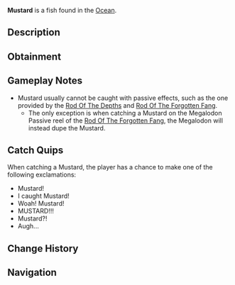 {{FishInfobox
|image          = Mustard.png
|rarity         = Secret
|sea            = First Sea
|location       = [[Ocean]]
|sublocation    = 
|sources        = Fishing Rod
|nopassive      = 1
|radar_location = 
|xp             = 7000
|weather        = Rain
|time           = 
|season         = Summer
|bait           = Seaweed
|base_weight    = 4
|base_value     = 19000
|weight_range   = 3
|base_chance    = 0.004
|base_resil     = 45
}}
'''Mustard''' is a {{Rarity|Secret}} fish found in the [[Ocean]].

== Description ==
{{Description|A bulbous and rotund yellow pufferfish.|Bestiary Entry}}

== Obtainment ==
{{Fish Availability|
Atlantis/Surrounding Ocean
LEGO Pool/Studalodon Hunt
Lucky Event/Blarney McBreeze
Lucky Event/O'Mango Goldgrin
Lucky Event/Plumrick O'Luck
Lucky Event/Rowdy McCharm
Lucky Event/Sunny O'Coin
Ocean
Ocean/Deep Ocean
Orca Migration/Ancient
Orca Migration/Normal
Whale Migration/Moby
Whale Migration/Normal
|top_rods      = 
Leviathan's Fang Rod\1200.57\5363.07;
Trident Rod\1084.02\5377.87;
Ethereal Prism Rod\1019.83\3737.13;
Free Spirit Rod\1014.79\5034.38;
No-Life Rod\994.36\4087;
Flimsy Rod\741.69\3949.48;
Training Rod\721.45\4184.91;
Lucky Rod\641.62\3198.69;
Fischer's Rod\541.08\2758.97;
Seraphic Rod\991.12\3853.92;
Rod Of The Forgotten Fang\928.16\3808.78;
Challenger's Rod\903.87\3708.99;
Rod Of The Depths\836.91\3589.79;
Zeus Rod\826.64\3477.81;
Rod Of The Exalted One\817.51\3613.37;
Verdant Shear Rod\814.4\3499.41;
Blazebringer Rod\784.91\3315.93;
Depthseeker Rod\749.46\3275.46;
Avalanche Rod\676.21\2972.38;
Volcanic Rod\644.13\2750.58;
Steady Rod\263.33\1282.17
|recommended   = Trident Rod
}}

== Gameplay Notes ==
* Mustard usually cannot be caught with passive effects, such as the one provided by the [[Rod Of The Depths]] and [[Rod Of The Forgotten Fang]].
** The only exception is when catching a Mustard on the Megalodon Passive reel of the [[Rod Of The Forgotten Fang]], the Megalodon will instead dupe the Mustard.

== Catch Quips ==
When catching a Mustard, the player has a chance to make one of the following exclamations:
* Mustard!
* I caught Mustard!
* Woah! Mustard!
* MUSTARD!!!
* Mustard?!
* Augh...

== Change History ==
{{Change History|{{subst:Current Version}}}}

== Navigation ==
{{Fish Navbox|Ocean}}